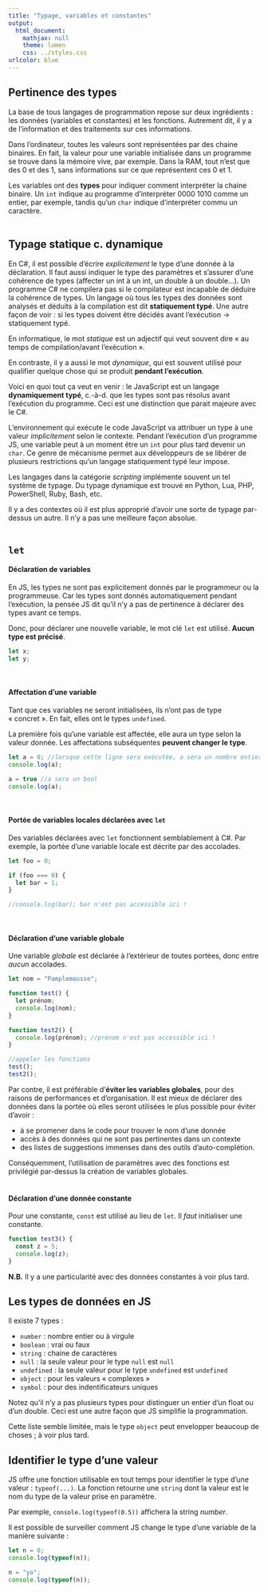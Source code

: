 ```yaml
---
title: "Typage, variables et constantes"
output:
  html_document:
    mathjax: null
    theme: lumen
    css: ../styles.css
urlcolor: blue
---
```

## Pertinence des types
La base de tous langages de programmation repose sur deux ingrédients : les données (variables et constantes) et les fonctions. Autrement dit, il y a de l'information et des traitements sur ces informations.

Dans l'ordinateur, toutes les valeurs sont représentées par des chaine binaires. En fait, la valeur pour une variable initialisée dans un programme se trouve dans la mémoire vive, par exemple. Dans la RAM, tout n'est que des 0 et des 1, sans informations sur ce que représentent ces 0 et 1.

Les variables ont des **types** pour indiquer comment interpréter la chaine binaire. Un `int` indique au programme d'interpréter 0000 1010 comme un entier, par exemple, tandis qu'un `char` indique d'interpréter commu un caractère.
<br><br>

## Typage statique c. dynamique
En C\#, il est possible d'écrire _explicitement_ le type d'une donnée à la déclaration. Il faut aussi indiquer le type des paramètres et s'assurer d'une cohérence de types (affecter un int à un int, un double à un double...). Un programme C\# ne compilera pas si le compilateur est incapable de déduire la cohérence de types. Un langage où tous les types des données sont analysés et déduits à la compilation est dit **statiquement typé**. Une autre façon de voir : si les types doivent être décidés avant l'exécution → statiquement typé.

En informatique, le mot _statique_ est un adjectif qui veut souvent dire « au temps de compilation/avant l'exécution ».

En contraste, il y a aussi le mot _dynamique_, qui est souvent utilisé pour qualifier quelque chose qui se produit **pendant l'exécution**.

Voici en quoi tout ça veut en venir : le JavaScript est un langage **dynamiquement typé**, c.-à-d. que les types sont pas résolus avant l'exécution du programme. Ceci est une distinction que parait majeure avec le C\#.

L'environnement qui exécute le code JavaScript va attribuer un type à une valeur _implicitement_ selon le contexte. Pendant l'exécution d'un programme JS, une variable peut à un moment être un `int` pour plus tard devenir un `char`. Ce genre de mécanisme permet aux développeurs de se libérer de plusieurs restrictions qu'un langage statiquement typé leur impose.

Les langages dans la catégorie _scripting_ implémente souvent un tel système de typage. Du typage dynamique est trouvé en Python, Lua, PHP, PowerShell, Ruby, Bash, etc.

Il y a des contextes où il est plus approprié d'avoir une sorte de typage par-dessus un autre. Il n'y a pas une meilleure façon absolue.
<br><br>

## `let`
#### Déclaration de variables
En JS, les types ne sont pas explicitement donnés par le programmeur ou la programmeuse. Car les types sont donnés automatiquement pendant l'exécution, la pensée JS dit qu'il n'y a pas de pertinence à déclarer des types avant ce temps.

Donc, pour déclarer une nouvelle variable, le mot clé `let` est utilisé. **Aucun type est précisé**.
```js
let x;
let y;
```
<br>

#### Affectation d'une variable
Tant que ces variables ne seront initialisées, ils n'ont pas de type « concret ». En fait, elles ont le types `undefined`.

La première fois qu'une variable est affectée, elle aura un type selon la valeur donnée. Les affectations subséquentes **peuvent changer le type**.
```js
let a = 0; //lorsque cette ligne sera exécutée, a sera un nombre entier
console.log(a);

a = true //a sera un bool
console.log(a);
```
<br>

#### Portée de variables locales déclarées avec `let`
Des variables déclarées avec `let` fonctionnent semblablement à C\#. Par exemple, la portée d'une variable locale est décrite par des accolades.
```js
let foo = 0;

if (foo === 0) {
  let bar = 1;
}

//console.log(bar); bar n'est pas accessible ici !
```
<br>

#### Déclaration d'une variable globale
Une variable _globale_ est déclarée à l'extérieur de toutes portées, donc entre *aucun* accolades. 
```js
let nom = "Pamplemousse";

function test() {
  let prénom;
  console.log(nom);
}

function test2() {
  console.log(prénom); //prénom n'est pas accessible ici !
}

//appeler les fonctions
test();
test2();
```
Par contre, il est préférable d'**éviter les variables globales**, pour des raisons de performances et d'organisation. Il est mieux de déclarer des données dans la portée où elles seront utilisées le plus possible pour éviter d'avoir :

* à se promener dans le code pour trouver le nom d'une donnée
* accès à des données qui ne sont pas pertinentes dans un contexte
* des listes de suggestions immenses dans des outils d'auto-complétion.

Conséquemment, l'utilisation de paramètres avec des fonctions est privilégié par-dessus la création de variables globales.
<br><br> 

#### Déclaration d'une donnée constante
Pour une constante, `const` est utilisé au lieu de `let`. Il *faut* initialiser une constante.
```js
function test3() {
  const z = 5;
  console.log(z);
}
```
**N.B.** Il y a une particularité avec des données constantes à voir plus tard.

## Les types de données en JS 
ll existe 7 types :

* `number` : nombre entier ou à virgule
* `boolean` : vrai ou faux
* `string` : chaine de caractères
* `null` : la seule valeur pour le type `null` est `null`
* `undefined` : la seule valeur pour le type `undefined` est `undefined`
* `object` : pour les valeurs « complexes »
* `symbol` : pour des indentificateurs uniques	

Notez qu'il n'y a pas plusieurs types pour distinguer un entier d'un float ou d'un double. Ceci est une autre façon que JS simplifie la programmation.

Cette liste semble limitée, mais le type `object` peut envelopper beaucoup de choses ; à voir plus tard.

## Identifier le type d'une valeur
JS offre une fonction utilisable en tout temps pour identifier le type d'une valeur : `typeof(...)`. La fonction retourne une `string` dont la valeur est le nom du type de la valeur prise en paramètre.

Par exemple, `console.log(typeof(0.5))` affichera la string _number_.

Il est possible de surveiller comment JS change le type d'une variable de la manière suivante :
```js
let n = 0;
console.log(typeof(n));

n = "yo";
console.log(typeof(n));
```
